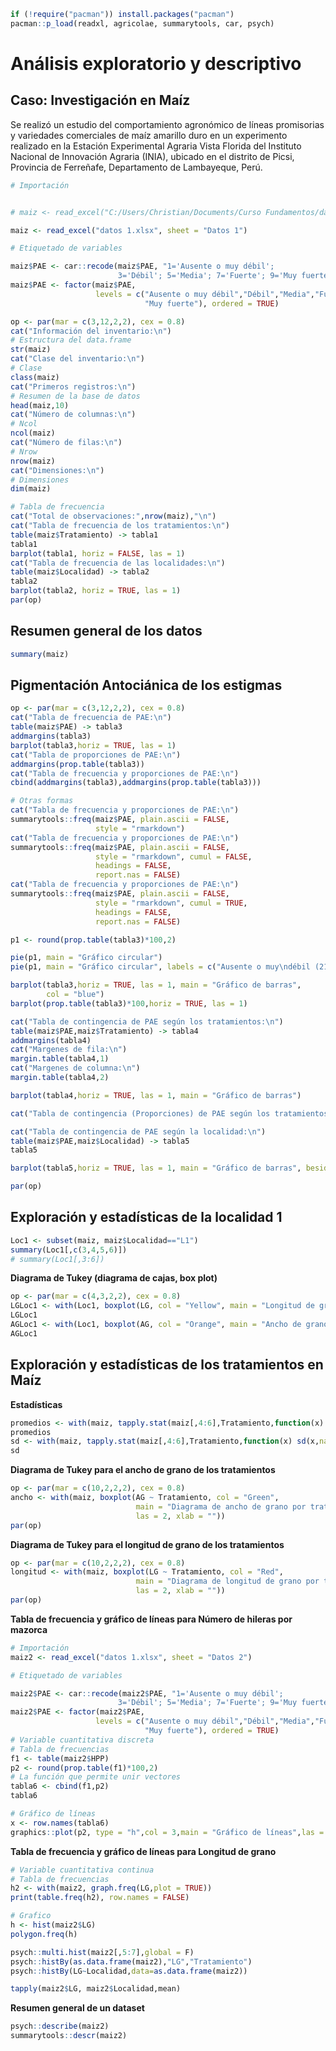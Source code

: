 
```r
if (!require("pacman")) install.packages("pacman")
pacman::p_load(readxl, agricolae, summarytools, car, psych)
```

# Análisis exploratorio y descriptivo

## Caso: Investigación en Maíz

Se realizó un estudio del comportamiento agronómico de líneas promisorias y variedades comerciales de maíz amarillo duro en un experimento realizado en la Estación Experimental Agraria Vista Florida del Instituto Nacional de Innovación Agraria (INIA), ubicado en el distrito de Picsi, Provincia de Ferreñafe, Departamento de Lambayeque, Perú.

```r

# Importación


# maiz <- read_excel("C:/Users/Christian/Documents/Curso Fundamentos/datos 1.xlsx", sheet = "Datos 1")

maiz <- read_excel("datos 1.xlsx", sheet = "Datos 1")

# Etiquetado de variables

maiz$PAE <- car::recode(maiz$PAE, "1='Ausente o muy débil';
                        3='Débil'; 5='Media'; 7='Fuerte'; 9='Muy fuerte'")
maiz$PAE <- factor(maiz$PAE,
                   levels = c("Ausente o muy débil","Débil","Media","Fuerte",
                              "Muy fuerte"), ordered = TRUE)

```
 
```r
op <- par(mar = c(3,12,2,2), cex = 0.8)
cat("Información del inventario:\n")
# Estructura del data.frame
str(maiz)
cat("Clase del inventario:\n")
# Clase
class(maiz)
cat("Primeros registros:\n")
# Resumen de la base de datos
head(maiz,10)
cat("Número de columnas:\n")
# Ncol
ncol(maiz)
cat("Número de filas:\n")
# Nrow
nrow(maiz)
cat("Dimensiones:\n")
# Dimensiones
dim(maiz)

# Tabla de frecuencia
cat("Total de observaciones:",nrow(maiz),"\n")
cat("Tabla de frecuencia de los tratamientos:\n")
table(maiz$Tratamiento) -> tabla1
tabla1
barplot(tabla1, horiz = FALSE, las = 1)
cat("Tabla de frecuencia de las localidades:\n")
table(maiz$Localidad) -> tabla2
tabla2
barplot(tabla2, horiz = TRUE, las = 1)
par(op)
```

## Resumen general de los datos

```r
summary(maiz)
```

## Pigmentación Antociánica de los estigmas

```r
op <- par(mar = c(3,12,2,2), cex = 0.8)
cat("Tabla de frecuencia de PAE:\n")
table(maiz$PAE) -> tabla3
addmargins(tabla3)
barplot(tabla3,horiz = TRUE, las = 1)
cat("Tabla de proporciones de PAE:\n")
addmargins(prop.table(tabla3))
cat("Tabla de frecuencia y proporciones de PAE:\n")
cbind(addmargins(tabla3),addmargins(prop.table(tabla3)))

# Otras formas
cat("Tabla de frecuencia y proporciones de PAE:\n")
summarytools::freq(maiz$PAE, plain.ascii = FALSE,
                   style = "rmarkdown")
cat("Tabla de frecuencia y proporciones de PAE:\n")
summarytools::freq(maiz$PAE, plain.ascii = FALSE,
                   style = "rmarkdown", cumul = FALSE,
                   headings = FALSE,
                   report.nas = FALSE)
cat("Tabla de frecuencia y proporciones de PAE:\n")
summarytools::freq(maiz$PAE, plain.ascii = FALSE,
                   style = "rmarkdown", cumul = TRUE,
                   headings = FALSE,
                   report.nas = FALSE)

p1 <- round(prop.table(tabla3)*100,2)

pie(p1, main = "Gráfico circular")
pie(p1, main = "Gráfico circular", labels = c("Ausente o muy\ndébil (21.71 %)","Débil (39.69 %)","Media (22.5 %)","Fuerte (16.09 %)","Muy fuerte\n(0 %)"))

barplot(tabla3,horiz = TRUE, las = 1, main = "Gráfico de barras",
        col = "blue")
barplot(prop.table(tabla3)*100,horiz = TRUE, las = 1)

cat("Tabla de contingencia de PAE según los tratamientos:\n")
table(maiz$PAE,maiz$Tratamiento) -> tabla4
addmargins(tabla4)
cat("Margenes de fila:\n")
margin.table(tabla4,1)
cat("Margenes de columna:\n")
margin.table(tabla4,2)

barplot(tabla4,horiz = TRUE, las = 1, main = "Gráfico de barras")

cat("Tabla de contingencia (Proporciones) de PAE según los tratamientos:\n")

cat("Tabla de contingencia de PAE según la localidad:\n")
table(maiz$PAE,maiz$Localidad) -> tabla5
tabla5

barplot(tabla5,horiz = TRUE, las = 1, main = "Gráfico de barras", beside = T)

par(op)
```

## Exploración y estadísticas de la localidad 1

```r

Loc1 <- subset(maiz, maiz$Localidad=="L1")
summary(Loc1[,c(3,4,5,6)])
# summary(Loc1[,3:6])
```

**Diagrama de Tukey (diagrama de cajas, box plot)**

```r
op <- par(mar = c(4,3,2,2), cex = 0.8)
LGLoc1 <- with(Loc1, boxplot(LG, col = "Yellow", main = "Longitud de grano"))
LGLoc1
AGLoc1 <- with(Loc1, boxplot(AG, col = "Orange", main = "Ancho de grano"))
AGLoc1
```

## Exploración y estadísticas de los tratamientos en Maíz

**Estadísticas**

```r
promedios <- with(maiz, tapply.stat(maiz[,4:6],Tratamiento,function(x) mean(x,na.rm = TRUE)))
promedios
sd <- with(maiz, tapply.stat(maiz[,4:6],Tratamiento,function(x) sd(x,na.rm = TRUE)))
sd
```

**Diagrama de Tukey para el ancho de grano de los tratamientos**

```r
op <- par(mar = c(10,2,2,2), cex = 0.8)
ancho <- with(maiz, boxplot(AG ~ Tratamiento, col = "Green",
                            main = "Diagrama de ancho de grano por tratamiento",
                            las = 2, xlab = ""))
par(op)
```

**Diagrama de Tukey para el longitud de grano de los tratamientos**

```r
op <- par(mar = c(10,2,2,2), cex = 0.8)
longitud <- with(maiz, boxplot(LG ~ Tratamiento, col = "Red",
                            main = "Diagrama de longitud de grano por tratamiento",
                            las = 2, xlab = ""))
par(op)
```

**Tabla de frecuencia y gráfico de líneas para Número de hileras por mazorca**

```r

# Importación
maiz2 <- read_excel("datos 1.xlsx", sheet = "Datos 2")

# Etiquetado de variables

maiz2$PAE <- car::recode(maiz2$PAE, "1='Ausente o muy débil';
                        3='Débil'; 5='Media'; 7='Fuerte'; 9='Muy fuerte'")
maiz2$PAE <- factor(maiz2$PAE,
                   levels = c("Ausente o muy débil","Débil","Media","Fuerte",
                              "Muy fuerte"), ordered = TRUE)
# Variable cuantitativa discreta
# Tabla de frecuencias
f1 <- table(maiz2$HPP)
p2 <- round(prop.table(f1)*100,2)
# La función que permite unir vectores
tabla6 <- cbind(f1,p2)
tabla6

# Gráfico de líneas
x <- row.names(tabla6)
graphics::plot(p2, type = "h",col = 3,main = "Gráfico de líneas",las = 2)
```

**Tabla de frecuencia y gráfico de líneas para Longitud de grano**

```r

# Variable cuantitativa continua
# Tabla de frecuencias
h2 <- with(maiz2, graph.freq(LG,plot = TRUE))
print(table.freq(h2), row.names = FALSE)

# Grafico
h <- hist(maiz2$LG)
polygon.freq(h)

psych::multi.hist(maiz2[,5:7],global = F)
psych::histBy(as.data.frame(maiz2),"LG","Tratamiento")
psych::histBy(LG~Localidad,data=as.data.frame(maiz2))

tapply(maiz2$LG, maiz2$Localidad,mean)
```

**Resumen general de un dataset**

```r

psych::describe(maiz2)
summarytools::descr(maiz2)
```